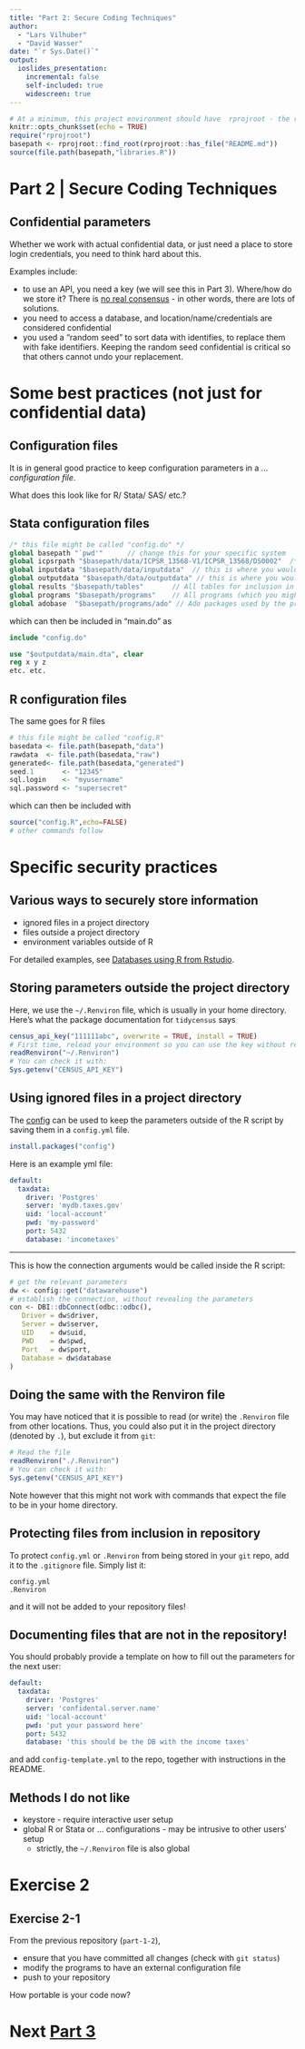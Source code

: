 ```yaml
---
title: "Part 2: Secure Coding Techniques"
author: 
  - "Lars Vilhuber"
  - "David Wasser"
date: "`r Sys.Date()`"
output: 
  ioslides_presentation:
    incremental: false
    self-included: true
    widescreen: true
---
```



```r
# At a minimum, this project environment should have  rprojroot - the rest can later be dynamically added if necessary.
knitr::opts_chunk$set(echo = TRUE)
require("rprojroot")
basepath <- rprojroot::find_root(rprojroot::has_file("README.md"))
source(file.path(basepath,"libraries.R"))
```


# Part 2 | Secure Coding Techniques

## Confidential parameters

Whether we work with actual confidential data, or just need a place to store login credentials, you need to think hard about this. 

Examples include:

- to use an API, you need a key (we will see this in Part 3).  Where/how do we store it? There is [no real consensus](https://www.r-bloggers.com/2015/11/how-to-store-and-use-webservice-keys-and-authentication-details-with-r/) - in other words, there are lots of solutions. 
- you need to access a database, and location/name/credentials are considered confidential
- you used a "random seed" to sort data with identifies, to replace them with fake identifiers. Keeping the random seed confidential is critical so that others cannot undo your replacement.

# Some best practices (not just for confidential data)

## Configuration files

It is in general good practice to keep configuration parameters in a ... *configuration file*.

What does this look like for R/ Stata/ SAS/ etc.?

## Stata configuration files {.smaller}

```stata
/* this file might be called "config.do" */
global basepath "`pwd'"      // change this for your specific system
global icpsrpath "$basepath/data/ICPSR_13568-V1/ICPSR_13568/DS0002"  /* local relative path */
global inputdata "$basepath/data/inputdata"  // this is where you would read data acquired elsewhere
global outputdata "$basepath/data/outputdata" // this is where you would write the data you create in this project
global results "$basepath/tables"       // All tables for inclusion in your paper go here
global programs "$basepath/programs"    // All programs (which you might "include") are to be found here
global adobase  "$basepath/programs/ado" // Ado packages used by the project are to be found here
```
which can then be included in "main.do" as
```stata
include "config.do"

use "$outputdata/main.dta", clear
reg x y z 
etc. etc.
```

## R configuration files {.smaller}

The same goes for R files

```r
# this file might be called "config.R" 
basedata <- file.path(basepath,"data")
rawdata  <- file.path(basedata,"raw")
generated<- file.path(basedata,"generated")
seed.1       <- "12345"
sql.login    <- "myusername"
sql.password <- "supersecret"
```
which can then be included with 
```r
source("config.R",echo=FALSE)
# other commands follow
```

# Specific security practices

## Various ways to securely store information

- ignored files in a project directory
- files outside a project directory
- environment variables outside of R 

For detailed examples, see [Databases using R from Rstudio](https://db.rstudio.com/best-practices/managing-credentials/).

## Storing parameters outside the project directory

Here, we use the `~/.Renviron` file, which is usually in your home directory. Here's what the package documentation for `tidycensus` says

```r
census_api_key("111111abc", overwrite = TRUE, install = TRUE)
# First time, relead your environment so you can use the key without restarting R.
readRenviron("~/.Renviron")
# You can check it with:
Sys.getenv("CENSUS_API_KEY")
```



## Using ignored files in a project directory 

The [config](https://github.com/rstudio/config) can be used to keep the parameters outside of the R script by saving them in a `config.yml` file. 

```r
install.packages("config")
```


Here is an example yml file:

```yaml
default:
  taxdata:
    driver: 'Postgres' 
    server: 'mydb.taxes.gov'
    uid: 'local-account'
    pwd: 'my-password'  
    port: 5432
    database: 'incometaxes'
```

---

This is how the connection arguments would be called inside the R script:

```r
# get the relevant parameters
dw <- config::get("datawarehouse")
# establish the connection, without revealing the parameters
con <- DBI::dbConnect(odbc::odbc(),
   Driver = dw$driver,
   Server = dw$server,
   UID    = dw$uid,
   PWD    = dw$pwd,
   Port   = dw$port,
   Database = dw$database
)
```


## Doing the same with the Renviron file

You may have noticed that it is possible to read (or write) the `.Renviron`  file from other locations. Thus, you could also put it in the project directory (denoted by `.`), but exclude it from `git`:

```r
# Read the file
readRenviron("./.Renviron")
# You can check it with:
Sys.getenv("CENSUS_API_KEY")
```

Note however that this might not work with commands that expect the file to be in your home directory.

## Protecting files from inclusion in repository

To protect `config.yml` or `.Renviron` from being stored in your `git` repo, add it to the `.gitignore` file. Simply list it:

```
config.yml
.Renviron
```

and it will not be added to your repository files!

## Documenting files that are not in the repository!

You should probably provide a template on how to fill out the parameters for the next user:

```yaml
default:
  taxdata:
    driver: 'Postgres' 
    server: 'confidental.server.name'
    uid: 'local-account'
    pwd: 'put your password here'  
    port: 5432
    database: 'this should be the DB with the income taxes'
```
and add `config-template.yml` to the repo, together with instructions in the README.

## Methods I do not like

- keystore - require interactive user setup
- global R or Stata or ... configurations - may be intrusive to other users' setup
  - strictly, the `~/.Renviron` file is also global
  

# Exercise 2

## Exercise 2-1

From the previous repository (`part-1-2`), 

- ensure that you have committed all changes (check with `git status`)
- modify the programs to have an external configuration file
- push to your repository

How portable is your code now?


# Next [Part 3](part3.html)
